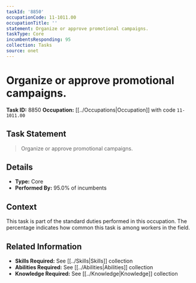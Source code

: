 ```yaml
---
taskId: '8850'
occupationCode: 11-1011.00
occupationTitle: ''
statement: Organize or approve promotional campaigns.
taskType: Core
incumbentsResponding: 95
collection: Tasks
source: onet
---
```

# Organize or approve promotional campaigns.

**Task ID:** 8850
**Occupation:** [[../Occupations|Occupation]] with code `11-1011.00`

## Task Statement

> Organize or approve promotional campaigns.

## Details

- **Type:** Core
- **Performed By:** 95.0% of incumbents

## Context

This task is part of the standard duties performed in this occupation. The percentage indicates how common this task is among workers in the field.

## Related Information

- **Skills Required:** See [[../Skills|Skills]] collection
- **Abilities Required:** See [[../Abilities|Abilities]] collection
- **Knowledge Required:** See [[../Knowledge|Knowledge]] collection
